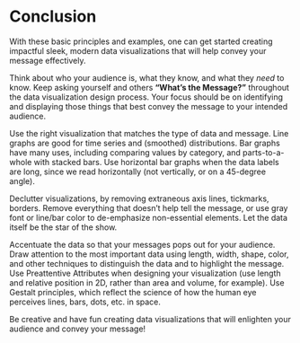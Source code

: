 # Conclusion

With these basic principles and examples, one can get started creating impactful sleek, modern data visualizations that will help convey your message effectively.

Think about who your audience is, what they know, and what they *need* to know. Keep asking yourself and others **"What's the Message?"** throughout the data visualization design process. Your focus should be on identifying  and displaying those things that best convey the message to your intended audience.

Use the right visualization that matches the type of data and message. Line graphs are good for time series and (smoothed) distributions. Bar graphs have many uses, including comparing values by category, and parts-to-a-whole with stacked bars. Use horizontal bar graphs when the data labels are long, since we read horizontally (not vertically, or on a 45-degree angle).

Declutter visualizations, by removing extraneous axis lines, tickmarks, borders. Remove everything that doesn't help tell the message, or use gray font or line/bar color to de-emphasize non-essential elements. Let the data itself be the star of the show.

Accentuate the data so that your messages pops out for your audience. Draw attention to the most important data using length, width, shape, color, and other techniques to distinguish the data and to highlight the message. Use Preattentive Attributes when designing your visualization (use length and relative position in 2D, rather than area and volume, for example). Use Gestalt principles, which reflect the science of how the human eye perceives lines, bars, dots, etc. in space.

Be creative and have fun creating data visualizations that will enlighten your audience and convey your message!
